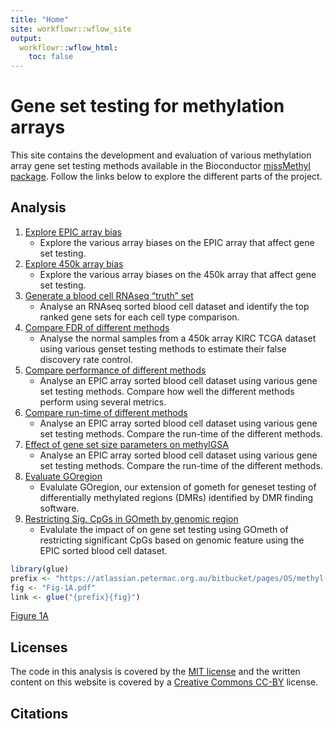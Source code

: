 ```yaml
---
title: "Home"
site: workflowr::wflow_site
output:
  workflowr::wflow_html:
    toc: false
---
```


# Gene set testing for methylation arrays

This site contains the development and evaluation of various methylation array 
gene set testing methods available in the Bioconductor [missMethyl package](https://bioconductor.org/packages/release/bioc/html/missMethyl.html). 
Follow the links below to explore the 
different parts of the project. 


Analysis
--------
1. [Explore EPIC array bias](exploreArrayBiasEPIC.html)
    * Explore the various array biases on the EPIC array that affect gene set testing.
      
2. [Explore 450k array bias](exploreArrayBias450.html)
    * Explore the various array biases on the 450k array that affect gene set testing.

3. [Generate a blood cell RNAseq "truth" set](expressionGenesets.html)
    * Analyse an RNAseq sorted blood cell dataset and identify the top ranked 
      gene sets for each cell type comparison.
      
4. [Compare FDR of different methods](fdrAnalysis.html)
    * Analyse the normal samples from a 450k array KIRC TCGA dataset using 
      various genset testing methods to estimate their false discovery rate control.
      
5. [Compare performance of different methods](exploreData.html)
    * Analyse an EPIC array sorted blood cell dataset using various gene set 
      testing methods. Compare how well the different methods perform using several 
      metrics.

6. [Compare run-time of different methods](runTimeComparison.html)
    * Analyse an EPIC array sorted blood cell dataset using various gene set 
      testing methods. Compare the run-time of the different methods.

7. [Effect of gene set size parameters on methylGSA](methylGSAParamSweep.html)
    * Analyse an EPIC array sorted blood cell dataset using various gene set 
      testing methods. Compare the run-time of the different methods.
      
8. [Evaluate GOregion](regionAnalysis.html)
    * Evalulate GOregion, our extension of gometh for geneset testing of 
      differentially methylated regions (DMRs) identified by DMR finding software.

9. [Restricting Sig. CpGs in GOmeth by genomic region](gomethByFeature.html)
    * Evalulate the impact of on gene set testing using GOmeth of restricting 
      significant CpGs based on genomic feature using the EPIC sorted blood cell 
      dataset.
      
```r
library(glue)
prefix <- "https://atlassian.petermac.org.au/bitbucket/pages/OS/methyl-geneset-testing/master/browse/output/"
fig <- "Fig-1A.pdf"
link <- glue("{prefix}{fig}")
```

[Figure 1A](`r cat(link)`)

Licenses
--------

The code in this analysis is covered by the [MIT license][mit] and the written
content on this website is covered by a [Creative Commons CC-BY][cc] license.


Citations
---------

[mit]: https://choosealicense.com/licenses/mit/ "MIT License"
[cc]: https://creativecommons.org/licenses/by/4.0/ "CC-BY License"
